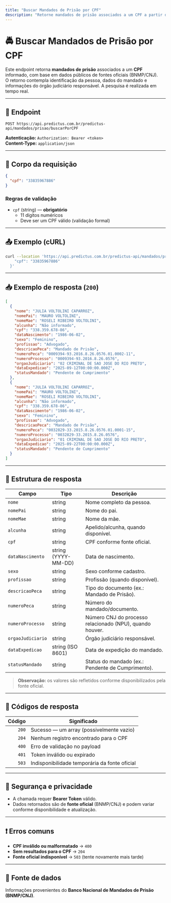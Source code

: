 ```yaml
---
title: "Buscar Mandados de Prisão por CPF"
description: "Retorne mandados de prisão associados a um CPF a partir de fontes oficiais (BNMP/CNJ)."
---
```


# 🚔 Buscar Mandados de Prisão por CPF

Este endpoint retorna **mandados de prisão** associados a um **CPF** informado, com base em dados públicos de fontes oficiais (BNMP/CNJ).  
O retorno contempla identificação da pessoa, dados do mandado e informações do órgão judiciário responsável.
A pesquisa é realizada em tempo real.

---

## 🔗 Endpoint

```
POST https://api.predictus.com.br/predictus-api/mandados/prisao/buscarPorCPF
```

**Autenticação:** `Authorization: Bearer <token>`  
**Content-Type:** `application/json`

---

## 🧾 Corpo da requisição

```json
{
  "cpf": "33835967886"
}
```

### Regras de validação
- `cpf` (string) — **obrigatório**  
  - 11 dígitos numéricos
  - Deve ser um CPF válido (validação formal)

---

## 📤 Exemplo (cURL)

```bash
curl --location 'https://api.predictus.com.br/predictus-api/mandados/prisao/buscarPorCPF'   --header 'Content-Type: application/json'   --header 'Authorization: Bearer <seu_token>'   --data '{
    "cpf": "33835967886"
  }'
```

---

## 📥 Exemplo de resposta (`200`)

```json
[
  {
    "nome": "JULIA VOLTOLINI CAPARROZ",
    "nomePai": "MAURO VOLTOLINI",
    "nomeMae": "ROSELI RIBEIRO VOLTOLINI",
    "alcunha": "Não informado",
    "cpf": "338.359.678-86",
    "dataNascimento": "1986-06-02",
    "sexo": "Feminino",
    "profissao": "Advogado",
    "descricaoPeca": "Mandado de Prisão",
    "numeroPeca": "0009394-93.2016.8.26.0576.01.0002-11",
    "numeroProcesso": "0009394-93.2016.8.26.0576",
    "orgaoJudiciario": "02 CRIMINAL DE SAO JOSE DO RIO PRETO",
    "dataExpedicao": "2025-09-12T00:00:00.000Z",
    "statusMandado": "Pendente de Cumprimento"
  },
  {
    "nome": "JULIA VOLTOLINI CAPARROZ",
    "nomePai": "MAURO VOLTOLINI",
    "nomeMae": "ROSELI RIBEIRO VOLTOLINI",
    "alcunha": "Não informado",
    "cpf": "338.359.678-86",
    "dataNascimento": "1986-06-02",
    "sexo": "Feminino",
    "profissao": "Advogado",
    "descricaoPeca": "Mandado de Prisão",
    "numeroPeca": "0032829-33.2015.8.26.0576.01.0001-15",
    "numeroProcesso": "0032829-33.2015.8.26.0576",
    "orgaoJudiciario": "01 CRIMINAL DE SAO JOSE DO RIO PRETO",
    "dataExpedicao": "2025-09-22T00:00:00.000Z",
    "statusMandado": "Pendente de Cumprimento"
  }
]
```

---

## 🧱 Estrutura de resposta

Campo | Tipo | Descrição
---|---|---
`nome` | string | Nome completo da pessoa.
`nomePai` | string | Nome do pai.
`nomeMae` | string | Nome da mãe.
`alcunha` | string | Apelido/alcunha, quando disponível.
`cpf` | string | CPF conforme fonte oficial.
`dataNascimento` | string (YYYY-MM-DD) | Data de nascimento.
`sexo` | string | Sexo conforme cadastro.
`profissao` | string | Profissão (quando disponível).
`descricaoPeca` | string | Tipo do documento (ex.: Mandado de Prisão).
`numeroPeca` | string | Número do mandado/documento.
`numeroProcesso` | string | Número CNJ do processo relacionado (NPU), quando houver.
`orgaoJudiciario` | string | Órgão judiciário responsável.
`dataExpedicao` | string (ISO 8601) | Data de expedição do mandado.
`statusMandado` | string | Status do mandado (ex.: Pendente de Cumprimento).

> **Observação:** os valores são refletidos conforme disponibilizados pela fonte oficial.

---

## 🧭 Códigos de resposta

| Código | Significado                                 |
|------:|----------------------------------------------|
| `200` | Sucesso — um array (possivelmente vazio)     |
| `204` | Nenhum registro encontrado para o CPF        |
| `400` | Erro de validação no payload                 |
| `401` | Token inválido ou expirado                   |
| `503` | Indisponibilidade temporária da fonte oficial |

---

## 🔐 Segurança e privacidade
- A chamada requer **Bearer Token** válido.
- Dados retornados são de **fonte oficial** (BNMP/CNJ) e podem variar conforme disponibilidade e atualização.

---

## ❗ Erros comuns

- **CPF inválido ou malformatado** → `400`  
- **Sem resultados para o CPF** → `204`  
- **Fonte oficial indisponível** → `503` (tente novamente mais tarde)

---

## 📎 Fonte de dados
Informações provenientes do **Banco Nacional de Mandados de Prisão (BNMP/CNJ)**.
